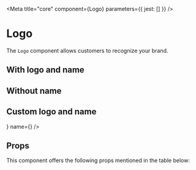 
<Meta title="core" component={Logo} parameters={{ jest: [] }} />

# Logo

The `Logo` component allows customers to recognize your brand.

## With logo and name

<Preview>
    <Story name="Logo">
        <Logo />
    </Story>
</Preview>

## Without name

<Preview>
    <Logo showName={false} />
</Preview>

## Custom logo and name

<Preview>
    <Logo logo={<ThermostatIcon />} name={<DummyCompanyName />} />
</Preview>

## Props

This component offers the following props mentioned in the table below:

<Props of={Logo} />
